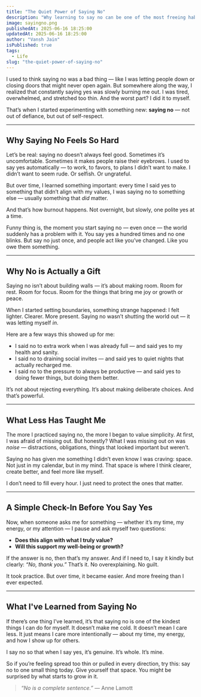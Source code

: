 ```yaml
---
title: "The Quiet Power of Saying No"
description: "Why learning to say no can be one of the most freeing habits you can develop."
image: sayingno.png
publishedAt: 2025-06-16 18:25:00
updatedAt: 2025-06-16 18:25:00
author: "Vansh Jain"
isPublished: true
tags:
  - Life
slug: "the-quiet-power-of-saying-no"
---
```


I used to think saying no was a bad thing — like I was letting people down or closing doors that might never open again. But somewhere along the way, I realized that constantly saying yes was slowly burning me out. I was tired, overwhelmed, and stretched too thin. And the worst part? I did it to myself.

That’s when I started experimenting with something new: **saying no** — not out of defiance, but out of self-respect.

---

## Why Saying No Feels So Hard

Let’s be real: saying no doesn’t always feel good. Sometimes it’s uncomfortable. Sometimes it makes people raise their eyebrows. I used to say yes automatically — to work, to favors, to plans I didn’t want to make. I didn’t want to seem rude. Or selfish. Or ungrateful.

But over time, I learned something important: every time I said yes to something that didn’t align with my values, I was saying no to something else — usually something that *did* matter.

And that’s how burnout happens. Not overnight, but slowly, one polite yes at a time.

Funny thing is, the moment you start saying no — even once — the world suddenly has a problem with it. You say yes a hundred times and no one blinks. But say no just once, and people act like you’ve changed. Like you owe them something.  

---

## Why No is Actually a Gift

Saying no isn’t about building walls — it’s about making room. Room for rest. Room for focus. Room for the things that bring me joy or growth or peace.

When I started setting boundaries, something strange happened: I felt lighter. Clearer. More present. Saying no wasn’t shutting the world out — it was letting myself *in*.

Here are a few ways this showed up for me:

- I said no to extra work when I was already full — and said yes to my health and sanity.  
- I said no to draining social invites — and said yes to quiet nights that actually recharged me.  
- I said no to the pressure to always be productive — and said yes to doing fewer things, but doing them better.

It’s not about rejecting everything. It’s about making deliberate choices. And that’s powerful.

---

## What Less Has Taught Me

The more I practiced saying no, the more I began to value simplicity. At first, I was afraid of missing out. But honestly? What I was missing out on was *noise* — distractions, obligations, things that looked important but weren’t.

Saying no has given me something I didn’t even know I was craving: space. Not just in my calendar, but in my mind. That space is where I think clearer, create better, and feel more like myself.

I don’t need to fill every hour. I just need to protect the ones that matter.

---

## A Simple Check-In Before You Say Yes

Now, when someone asks me for something — whether it’s my time, my energy, or my attention — I pause and ask myself two questions:

- **Does this align with what I truly value?**  
- **Will this support my well-being or growth?**

If the answer is no, then that’s my answer. And if I need to, I say it kindly but clearly: *“No, thank you.”* That’s it. No overexplaining. No guilt.

It took practice. But over time, it became easier. And more freeing than I ever expected.

---

## What I've Learned from Saying No

If there’s one thing I’ve learned, it’s that saying no is one of the kindest things I can do for myself. It doesn’t make me cold. It doesn’t mean I care less. It just means I care more intentionally — about my time, my energy, and how I show up for others.

I say no so that when I say yes, it’s genuine. It’s whole. It’s mine.

So if you’re feeling spread too thin or pulled in every direction, try this: say no to one small thing today. Give yourself that space. You might be surprised by what starts to grow in it.

> _“No is a complete sentence.”_ — Anne Lamott